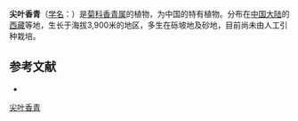 {{Speciesbox
| name = 尖叶香青
| status = 
| status_system = 
| image =
| genus = Anaphalis
| species = acutifolia
| authority = Hand.-Mazz.
}}

'''尖叶香青'''（[[学名|学名]]：{{lang|la|''Anaphalis acutifolia''}}）是[[菊科|菊科]][[香青属|香青属]]的植物，为中国的特有植物。分布在[[中国大陆|中国大陆]]的[[西藏|西藏]]等地，生长于海拔3,900米的地区，多生在砾坡地及砂地，目前尚未由人工引种栽培。

== 参考文献 ==
<div class="references-small">
* {{cite web| url =http://www.bioinfo.cn/db05/KmzwSpecies.php?action=view&id=3870| title =尖叶香青| work =《中国高等植物数据库全库》| publisher =中国科学院微生物研究所| author =昆明植物研究所| accessdate =2009-02-24| deadurl =yes| archiveurl =https://web.archive.org/web/20160305064236/http://www.bioinfo.cn/db05/KmzwSpecies.php?action=view&id=3870| archivedate =2016-03-05}}
</div>
{{Taxonbar|from=Q11037802}}

[[Category:香青属|尖叶香青]]


{{植物小作品}}